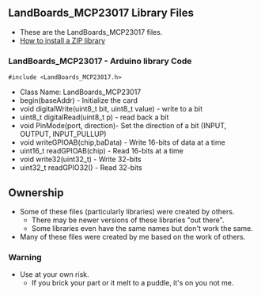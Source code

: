 == LandBoards_MCP23017 Library Files ==

* These are the LandBoards_MCP23017 files.
* [https://www.arduino.cc/en/Guide/Libraries#toc4 How to install a ZIP library]

=== LandBoards_MCP23017 - Arduino library Code ===

<pre>#include <LandBoards_MCP23017.h></pre>
* Class Name: LandBoards_MCP23017
* begin(baseAddr) - Initialize the card
* void digitalWrite(uint8_t bit, uint8_t value) - write to a bit
* uint8_t digitalRead(uint8_t p) - read back a bit
* void PinMode(port, direction)- Set the direction of a bit (INPUT, OUTPUT, INPUT_PULLUP)
* void writeGPIOAB(chip,baData) - Write 16-bits of data at a time
* uint16_t readGPIOAB(chip) - Read 16-bits at a time
* void write32(uint32_t) - Write 32-bits
* uint32_t readGPIO32() - Read 32-bits

== Ownership ==

* Some of these files (particularly libraries) were created by others.
** There may be newer versions of these libraries "out there".
** Some libraries even have the same names but don't work the same.
* Many of these files were created by me based on the work of others.

=== Warning ===

* Use at your own risk.
** If you brick your part or it melt to a puddle, it's on you not me.
